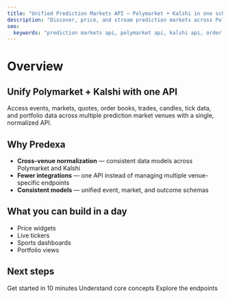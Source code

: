 ```yaml
---
title: "Unified Prediction Markets API — Polymarket + Kalshi in one schema"
description: "Discover, price, and stream prediction markets across Polymarket and Kalshi with one API. Normalized events/markets, quotes, order books, trades, candles, and tick data."
seo:
  keywords: "prediction markets api, polymarket api, kalshi api, order book api, quotes api, ohlcv, tick data, sports prediction markets"
---
```


# Overview

## Unify Polymarket + Kalshi with one API

Access events, markets, quotes, order books, trades, candles, tick data, and portfolio data across multiple prediction market venues with a single, normalized API.

## Why Predexa

- **Cross-venue normalization** — consistent data models across Polymarket and Kalshi
- **Fewer integrations** — one API instead of managing multiple venue-specific endpoints
- **Consistent models** — unified event, market, and outcome schemas

## What you can build in a day

- Price widgets
- Live tickers
- Sports dashboards
- Portfolio views

## Next steps

<CardGroup cols={3}>
  <Card title="Quickstart" icon="rocket" href="/quickstart">
    Get started in 10 minutes
  </Card>
  <Card title="Concepts" icon="lightbulb" href="/concepts/canonical-ids">
    Understand core concepts
  </Card>
  <Card title="API Reference" icon="code" href="/reference/events">
    Explore the endpoints
  </Card>
</CardGroup>
